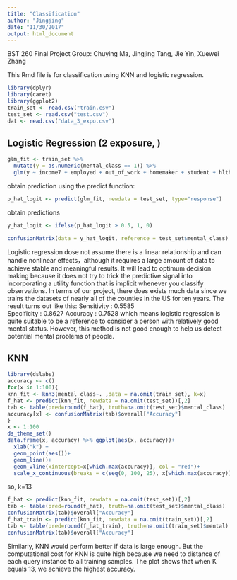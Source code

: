 ```yaml
---
title: "Classification"
author: "Jingjing"
date: "11/30/2017"
output: html_document
---
```

BST 260 Final Project
Group: Chuying Ma, Jingjing Tang, Jie Yin, Xuewei Zhang

This Rmd file is for classification using KNN and logistic regression.
```r
library(dplyr)
library(caret)
library(ggplot2)
train_set <- read.csv("train.csv")
test_set <- read.csv("test.csv")
dat <- read.csv("data_3_expo.csv")
```


## Logistic Regression (2 exposure,  )
```r
glm_fit <- train_set %>% 
  mutate(y = as.numeric(mental_class == 1)) %>%
  glm(y ~ income7 + employed + out_of_work + homemaker + student + hlthplan + exercise + smoke + drink + genhlth_fa + genhlth_po + qlactlm + pm2.5 + ozone + greenness, data=., family = "binomial")
```

obtain prediction using the predict function:

```r
p_hat_logit <- predict(glm_fit, newdata = test_set, type="response")
```

obtain predictions

```r
y_hat_logit <- ifelse(p_hat_logit > 0.5, 1, 0)

confusionMatrix(data = y_hat_logit, reference = test_set$mental_class)
```

Logistic regression dose not assume there is a linear relationship and can handle nonlinear effects，although it requires a large amount of data to achieve stable and meaningful results. It will lead to optimum decision making because it does not try to trick the predictive signal into incorporating a utility function that is implicit whenever you classify observations. In terms of our project, there does exists much data since we trains the datasets of nearly all of the counties in the US for ten years. 
The result turns out like this:
Sensitivity : 0.5585          
Specificity : 0.8627 
   Accuracy : 0.7528
which means logistic regression is quite suitable to be a reference to consider a person with relatively good mental status. However, this method is not good enough to help us detect potential mental problems of people.

## KNN

```r
library(dslabs)
accuracy <- c()
for(x in 1:100){
knn_fit <- knn3(mental_class~. ,data = na.omit(train_set), k=x)
f_hat <- predict(knn_fit, newdata = na.omit(test_set))[,2]
tab <- table(pred=round(f_hat), truth=na.omit(test_set)$mental_class)
accuracy[x] <- confusionMatrix(tab)$overall["Accuracy"]
}
x <- 1:100
ds_theme_set()
data.frame(x, accuracy) %>% ggplot(aes(x, accuracy))+
  xlab("k") +
  geom_point(aes())+
  geom_line()+
  geom_vline(xintercept=x[which.max(accuracy)], col = "red")+
  scale_x_continuous(breaks = c(seq(0, 100, 25), x[which.max(accuracy)]))
```

so, k=13

```r
f_hat <- predict(knn_fit, newdata = na.omit(test_set))[,2]
tab <- table(pred=round(f_hat), truth=na.omit(test_set)$mental_class)
confusionMatrix(tab)$overall["Accuracy"]
f_hat_train <- predict(knn_fit, newdata = na.omit(train_set))[,2]
tab <- table(pred=round(f_hat_train), truth=na.omit(train_set)$mental)
confusionMatrix(tab)$overall["Accuracy"]
```

Similarly, KNN would perform better if data is large enough. But the computational cost for KNN is quite high because we need to distance of each query instance to all training samples.  The plot shows that when K equals 13, we achieve the highest accuracy.